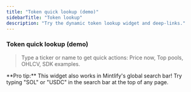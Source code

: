 ```yaml
---
title: "Token quick lookup (demo)"
sidebarTitle: "Token lookup"
description: "Try the dynamic token lookup widget and deep-links."
---
```


### Token quick lookup (demo)

<div id="dp-token-lookup"></div>

> Type a ticker or name to get quick actions: Price now, Top pools, OHLCV, SDK examples.

<Note>
  **Pro tip:** This widget also works in Mintlify's global search bar! Try typing "SOL" or "USDC" in the search bar at the top of any page.
</Note>
